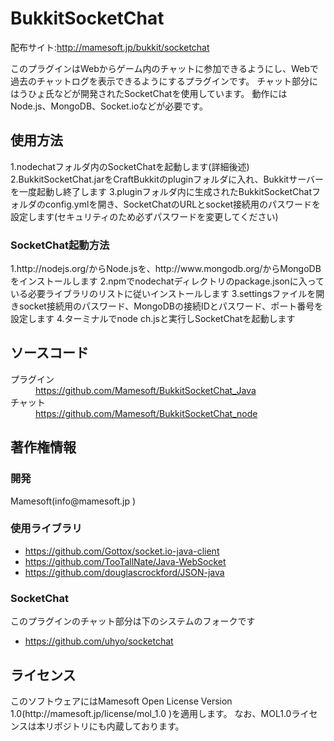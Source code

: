 =BukkitSocketChat=
;配布サイト:http://mamesoft.jp/bukkit/socketchat
このプラグインはWebからゲーム内のチャットに参加できるようにし、Webで過去のチャットログを表示できるようにするプラグインです。
チャット部分にはうひょ氏などが開発されたSocketChatを使用しています。
動作にはNode.js、MongoDB、Socket.ioなどが必要です。


==使用方法==
1.nodechatフォルダ内のSocketChatを起動します(詳細後述)
2.BukkitSocketChat.jarをCraftBukkitのpluginフォルダに入れ、Bukkitサーバーを一度起動し終了します
3.pluginフォルダ内に生成されたBukkitSocketChatフォルダのconfig.ymlを開き、SocketChatのURLとsocket接続用のパスワードを設定します(セキュリティのため必ずパスワードを変更してください)

===SocketChat起動方法===
1.http://nodejs.org/からNode.jsを、http://www.mongodb.org/からMongoDBをインストールします
2.npmでnodechatディレクトリのpackage.jsonに入っている必要ライブラリのリストに従いインストールします
3.settingsファイルを開きsocket接続用のパスワード、MongoDBの接続IDとパスワード、ポート番号を設定します
4.ターミナルでnode ch.jsと実行しSocketChatを起動します


==ソースコード==
;プラグイン
:https://github.com/Mamesoft/BukkitSocketChat_Java
;チャット
:https://github.com/Mamesoft/BukkitSocketChat_node


==著作権情報==
===開発===
Mamesoft(info@mamesoft.jp )

===使用ライブラリ===
*https://github.com/Gottox/socket.io-java-client
*https://github.com/TooTallNate/Java-WebSocket
*https://github.com/douglascrockford/JSON-java

===SocketChat===
このプラグインのチャット部分は下のシステムのフォークです
*https://github.com/uhyo/socketchat


==ライセンス==
このソフトウェアにはMamesoft Open License Version 1.0(http://mamesoft.jp/license/mol_1.0 )を適用します。
なお、MOL1.0ライセンスは本リポジトリにも内蔵しております。
